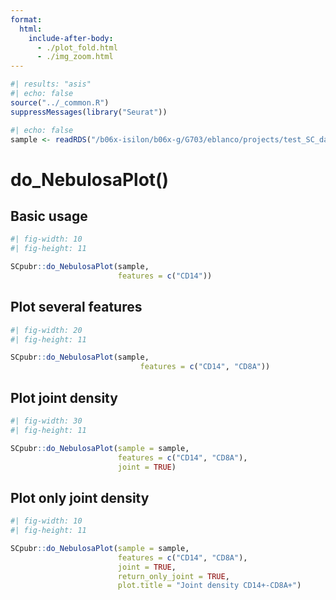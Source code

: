 ```yaml
---
format: 
  html:
    include-after-body:
      - ./plot_fold.html
      - ./img_zoom.html
---
```


```r
#| results: "asis"
#| echo: false
source("../_common.R")
suppressMessages(library("Seurat"))
```

```r
#| echo: false
sample <- readRDS("/b06x-isilon/b06x-g/G703/eblanco/projects/test_SC_datasets/sc_dataset.rds")
```

# do_NebulosaPlot()

## Basic usage
```r
#| fig-width: 10
#| fig-height: 11

SCpubr::do_NebulosaPlot(sample, 
                        features = c("CD14"))
```

## Plot several features
```r
#| fig-width: 20
#| fig-height: 11

SCpubr::do_NebulosaPlot(sample, 
                             features = c("CD14", "CD8A"))
```

## Plot joint density
```r
#| fig-width: 30
#| fig-height: 11

SCpubr::do_NebulosaPlot(sample = sample, 
                        features = c("CD14", "CD8A"), 
                        joint = TRUE)
```

## Plot only joint density

```r
#| fig-width: 10
#| fig-height: 11

SCpubr::do_NebulosaPlot(sample = sample, 
                        features = c("CD14", "CD8A"), 
                        joint = TRUE, 
                        return_only_joint = TRUE,
                        plot.title = "Joint density CD14+-CD8A+")
```
